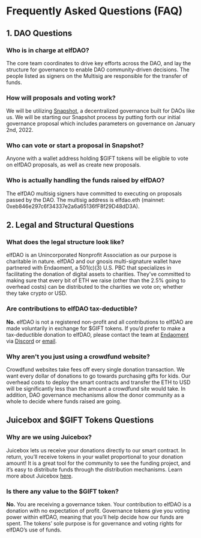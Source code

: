 # Frequently Asked Questions (FAQ)

## 1. DAO Questions

### Who is in charge at elfDAO?
The core team coordinates to drive key efforts across the DAO, and lay the structure for governance to enable DAO community-driven decisions. The people listed as signers on the Multisig are responsible for the transfer of funds.

### How will proposals and voting work?
We will be utilizing [Snapshot](https://snapshot.org/#/), a decentralized governance built for DAOs like us. We will be starting our Snapshot process by putting forth our initial governance proposal which includes parameters on governance on January 2nd, 2022.

### Who can vote or start a proposal in Snapshot?
Anyone with a wallet address holding $GIFT tokens will be eligible to vote on elfDAO proposals, as well as create new proposals.

### Who is actually handling the funds raised by elfDAO?
The elfDAO multisig signers have committed to executing on proposals passed by the DAO. The multisig address is elfdao.eth (mainnet: 0xeb846e297c6f34337e2a6a65136fF8f29D48dD3A).


## 2. Legal and Structural Questions

### What does the legal structure look like?
elfDAO is an Unincorporated Nonprofit Association as our purpose is charitable in nature. elfDAO and our gnosis multi-signature wallet have partnered with Endaoment, a 501(c)(3) U.S. PBC that specializes in facilitating the donation of digital assets to charities. They’ve committed to making sure that every bit of ETH we raise (other than the 2.5% going to overhead costs) can be distributed to the charities we vote on; whether they take crypto or USD.

### Are contributions to elfDAO tax-deductible?
**No.** elfDAO is not a registered non-profit and all contributions to elfDAO are made voluntarily in exchange for $GIFT tokens. If you’d prefer to make a tax-deductible donation to elfDAO, please contact the team at [Endaoment](https://endaoment.org) via [Discord](http://discord.gg/endaoment) or [email](mailto:admin+elfdao@endaoment.org).

### Why aren't you just using a crowdfund website?
Crowdfund websites take fees off every single donation transaction. We want every dollar of donations to go towards purchasing gifts for kids. Our overhead costs to deploy the smart contracts and transfer the ETH to USD will be significantly less than the amount a crowdfund site would take. In addition, DAO governance mechanisms allow the donor community as a whole to decide where funds raised are going.

## Juicebox and $GIFT Tokens Questions

### Why are we using Juicebox?
Juicebox lets us receive your donations directly to our smart contract. In return, you’ll receive tokens in your wallet proportional to your donation amount! It is a great tool for the community to see the funding project, and it’s easy to distribute funds through the distribution mechanisms. Learn more about Juicebox [here](https://juicebox.money/#/).

### Is there any value to the $GIFT token?

**No.** You are receiving a governance token. Your contribution to elfDAO is a donation with no expectation of profit. Governance tokens give you voting power within elfDAO, meaning that you’ll help decide how our funds are spent. The tokens’ sole purpose is for governance and voting rights for elfDAO’s use of funds.

